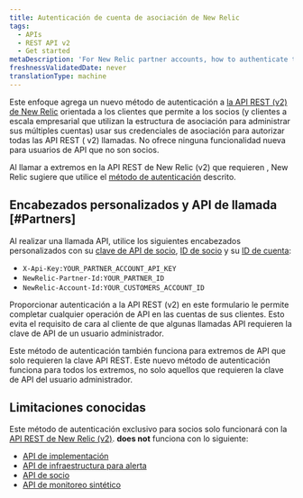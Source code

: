 ```yaml
---
title: Autenticación de cuenta de asociación de New Relic
tags:
  - APIs
  - REST API v2
  - Get started
metaDescription: 'For New Relic partner accounts, how to authenticate to our REST API (v2).'
freshnessValidatedDate: never
translationType: machine
---
```


Este enfoque agrega un nuevo método de autenticación a [la API REST (v2) de New Relic](https://api.newrelic.com/) orientada a los clientes que permite a los socios (y clientes a escala empresarial que utilizan la estructura de asociación para administrar sus múltiples cuentas) usar sus credenciales de asociación para autorizar todas las API REST ( v2) llamadas. No ofrece ninguna funcionalidad nueva para usuarios de API que no son socios.

Al llamar a extremos en la API REST de New Relic (v2) que requieren <InlinePopover type="userKey"/>, New Relic sugiere que utilice el [método de autenticación](/docs/apis/rest-api-v2/requirements/admins-api-key-partnerships#Partners) descrito.

## Encabezados personalizados y API de llamada [#Partners]

Al realizar una llamada API, utilice los siguientes encabezados personalizados con su [clave de API de socio](/docs/accounts-partnerships/partnerships/partner-api/partner-api-reference#the-api-key), [ID de socio](/docs/accounts-partnerships/partnerships/partner-api/partner-api-reference#partner-id) y su [ID de cuenta](/docs/accounts-partnerships/accounts/account-setup/account-id):

* `X-Api-Key:YOUR_PARTNER_ACCOUNT_API_KEY`
* `NewRelic-Partner-Id:YOUR_PARTNER_ID`
* `NewRelic-Account-Id:YOUR_CUSTOMERS_ACCOUNT_ID`

Proporcionar autenticación a la API REST (v2) en este formulario le permite completar cualquier operación de API en las cuentas de sus clientes. Esto evita el requisito de cara al cliente de que algunas llamadas API requieren la clave de API de un usuario administrador.

Este método de autenticación también funciona para extremos de API que solo requieren la clave API REST. Este nuevo método de autenticación funciona para todos los extremos, no solo aquellos que requieren la clave de API del usuario administrador.

## Limitaciones conocidas

Este método de autenticación exclusivo para socios solo funcionará con la [API REST de New Relic (v2)](https://api.newrelic.com/). <DNT>**does not**</DNT> funciona con lo siguiente:

* [API de implementación](/docs/apm/new-relic-apm/maintenance/deployment-notifications#api)
* [API de infraestructura para alerta](/docs/infrastructure/new-relic-infrastructure/infrastructure-alert-conditions/rest-api-calls-new-relic-infrastructure-alerts)
* [API de socio](/docs/accounts-partnerships/partnerships/partner-api/partner-api-reference)
* [API de monitoreo sintético](/docs/apis/synthetics-rest-api/monitor-examples/manage-synthetics-monitors-rest-api)